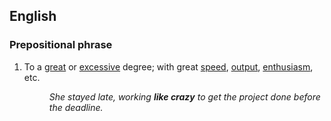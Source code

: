 ==English==

===Prepositional phrase===
{{en-PP}}

# {{lb|en|simile|colloquial}} To a [[great]] or [[excessive]] degree; with great [[speed]], [[output]], [[enthusiasm]], etc.
#: ''She stayed late, working '''like crazy''' to get the project done before the deadline.''